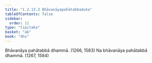 ```yaml
---
title: "1.2.13.2 Bhāvanāyapahātabbaduka"
tableOfContents: false
sidebar:
  order: 11
type: "tipitaka"
basket: "ab"
book: "dhs"
---
```



<DynamicBreadcrumb />

<Division number="106" book="dhs" bookNo="29" page="13">

<Paragraph number="247" book="dhs">
Bhāvanāya pahātabbā dhammā. (<Emphasis>1266, 1583</Emphasis>)
</Paragraph>

<Paragraph number="248" book="dhs">
Na bhāvanāya pahātabbā dhammā. (<Emphasis>1267, 1584</Emphasis>)
</Paragraph>
</Division>
